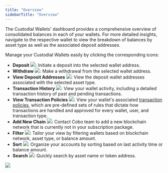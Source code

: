 ```yaml
---
title: "Overview"
sidebarTitle: "Overview"
---
```


The Custodial Wallets' dashboard provides a comprehensive overview of consolidated balances in each of your wallets. For more detailed insights, navigate to the respective wallet to view the breakdown of balances by asset type as well as the associated deposit addresses.

Manage your Custodial Wallets easily by clicking the corresponding icons:

- **Deposit** <img src="/images/custodial-wallet/deposit-icon.png" className="icon"/>: Initiate a deposit into the selected wallet address.
- **Withdraw** <img src="/images/custodial-wallet/withdraw-icon.png" className="icon"/>: Make a withdrawal from the selected wallet address.
- **View Deposit Addresses** <img src="/images/custodial-wallet/view-deposit-address.png" className="icon"/>: View the deposit wallet addresses associated with the selected asset type.
- **Transaction History** <img src="/images/custodial-wallet/transaction-history.png" className="icon"/>: View your wallet activity, including a detailed transaction history of past and pending transactions.
- **View Transaction Policies**  <img src="/images/custodial-wallet/view-transaction-policies.png" className="icon"/>: View your wallet's associated [transaction policies](/en/portal/risk-controls/introduction), which are pre-defined sets of rules that dictate how transactions are handled and approved for every wallet, user, and transaction type.
- **Add New Chain** <img src="/images/custodial-wallet/add-new-chain.png" className="icon"/>: Contact Cobo team to add a new blockchain network that is currently not in your subscription package.
- **Filter** <img src="/images/custodial-wallet/filter.png" className="icon"/>: Tailor your view by filtering wallets based on blockchain network, asset type, or balance amount.
- **Sort** <img src="/images/custodial-wallet/sort.png" className="icon"/>: Organize your accounts by sorting based on last activity time or balance amount.
- **Search** <img src="/images/custodial-wallet/search.svg" className="icon"/>: Quickly search by asset name or token address.

<img src="/images/custodial-wallet/manage.png" className="screenshot_full_screen"/>